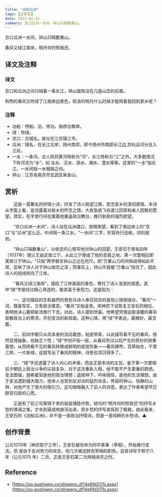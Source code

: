 ```yaml
---
title: "泊船瓜洲"
tags: [王安石]
date: 2022-02-21
summary: 京口瓜洲一水间，钟山只隔数重山。
---
```


京口瓜洲一水间，钟山只隔数重山。

春风又绿江南岸，明月何时照我还。

## 译文及注释

### 译文

京口和瓜洲之间只隔着一条长江，钟山就隐没在几座山峦的后面。

和煦的春风又吹绿了江南岸边景色，皎洁的明月什么时候才能照着我回到家乡呢？

### 注释

- 泊船：停船。泊，停泊。指停泊靠岸。
- 绿：吹绿。
- 京口：古城名。故址在江苏镇江市。
- 瓜洲：镇名，在长江北岸，扬州南郊，即今扬州市南部长江边,京杭运河分支入江处。
- 一水：一条河。古人除将黄河特称为“河”，长江特称为“江”之外，大多数情况下称河流为“水”，如
 汝水、汉水、浙水、湘水、澧水等等。这里的“一水”指长江。一水间指一水相隔之间。
- 钟山：江苏省南京市玄武区紫金山。

## 赏析

　　这是一首著名的抒情小诗，抒发了诗人眺望江南、思念家乡的深切感情。本诗从字面上看，是流露着对故乡的怀念之情，大有急欲飞舟渡江回家和亲人团聚的愿望。其实，在字里行间也寓着他重返政治舞台、推行新政的强烈欲望。

　　“京口瓜洲一水间”，诗人站在瓜洲渡口，放眼南望，看到了南边岸上的“京口”与“瓜洲”这么近，中间隔一条江水。“一水间”三字，形容舟行迅疾，顷刻就到。

　　“钟山只隔数重山”，以依恋的心情写他对钟山的回望，王安石于景祐四年（1037年）随父王益定居江宁，从此江宁便成了他的息肩之地，第一次罢相后即寓居江宁钟山。“只隔”两字极言钟山之近在咫尺。把“万重山刀的间隔说得如此平常，反映了诗人对于钟山依恋之深；而事实上，钟山毕竟被“万重山”挡住了，因此诗人的视线转向了江岸。

　　“春风又绿江南岸”，描绘了江岸美丽的春色，寄托了诗人浩荡的情思。其中“绿”字是经过精心筛选的，极其富于表现力。这是因为：

　　一、这句描绘的生机盎然的景色与诗人奉召回京的喜悦心情相谐合，“春风”一词，既是写实，又有政治寓意。“春风”实指皇恩。宋神宗下诏恢复王安石的相位，表明他决心要把新法推行下去。对此，诗人感到欣喜。他希望凭借这股温暖的春风驱散政治上的寒流，开创变法的新局面。这种心情，用“绿”字表达，最微妙，最含蓄。

　　二、前四字都只从风本身的流动着想，粘皮带骨，以此描写看不见的春风，依然显得抽象，也缺乏个性；“绿”字则开拓一层，从春风吹过以后产生的奇妙的效果着想，从而把看不见的春风转换成鲜明的视觉形象——春风拂煦，百草始生，千里江岸，一片新绿。这就写出了春风的精神，诗思也深沉得多了。

　　三、“绿”字还透露了诗人内心的矛盾，而这正是本诗的主旨。鉴于第一次罢相前夕朝廷上政治斗争的尖锐复杂，对于这次重新入相，他不能不产生更重的顾虑。变法图强，遐希翟契是他的政治理想；退居林下，吟咏情性，是他的生活理想。由于变法遇到强大阻力，他本人也受到反对派的猛烈攻击，秀丽的钟山、恬静的山林，对他产生了很大的吸引力。这句暗暗融入了前人的诗意，表达了作者希望早日辞官归家的心愿。

　　正是有了前三句寓情于景的层层铺垫作势，结句的“明月何时照我还”的抒写乡愁的淋漓之笔，才水到渠成地直泻出来，把乡愁的抒写发挥到了极致。由此看来，王安石的《泊船瓜洲》，并不是一首政治抒情诗，而是一首纯粹的乡愁诗。▲




## 创作背景

公元1070年（神宗熙宁三年），王安石被任命为同平章事（宰相），开始推行变法。但
是由于反对势力的攻击，他几次被迫辞去宰相的职务。这首诗写于熙宁八年（公元1075
年）二月，正是王安石第二次拜相进京之时。

## Reference

- [https://so.gushiwen.cn/shiwenv_df14e6fd217b.aspx](https://so.gushiwen.cn/shiwenv_df14e6fd217b.aspx)